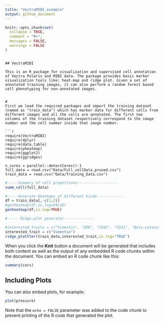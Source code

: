 ```yaml
---
title: "VectraMIBI_example"
output: github_document
---
```


```r
knitr::opts_chunk$set(
  collapse = TRUE,
  comment = "#>",
  messages = FALSE,
  warnings = FALSE
)
```
```

## VectraMIBI

This is an R package for visualization and supervised cell annotation of Vectra Polaris and MIBI data. The package provides basic marker visualization tools like: heat-map and ridge plot. Given a set of annotated training images, it can also perform a random forest based cell phenotyping for non-annotated images. 


#
First we load the required packages and import the training dataset (named as "train_data") which has marker data for different cells from different images and all the cells are annotated. The first two columns of the training dataset respectively correspond to the image number and the cell number inside that image number. 

```r
require(VectraMIBI)
require(dplyr)
require(data.table)
require(pheatmap)
require(ggplot2)
require(ggridges)

n_cores = parallel::detectCores()-1
full_data = read.csv("Data/Full_cellData_pruned.csv")
train_data = read.csv("Data/Training_Data.csv")
```

```r
#-----Summary of cell proportions-------------------
summ_cell(full_data)

```


```r
#-----Generate Heatmaps of different kinds------------
df = train_data[,-c(1,2)]
#genheatmap(df,is.log=FALSE)
genheatmap(df,is.log=TRUE)
```



```r
#------Ridge-plot generator--------------

#interested_traits = c("Vimentin", "SMA", "CD45", "CD31", "Beta.catenin","Keratin6" )
interested_trait = c("Vimentin")
ridge_plottter(train_data,interested_trait,is.log="TRUE")
```




When you click the **Knit** button a document will be generated that includes both content as well as the output of any embedded R code chunks within the document. You can embed an R code chunk like this:

```r
summary(cars)
```

## Including Plots

You can also embed plots, for example:

```r
plot(pressure)
```

Note that the `echo = FALSE` parameter was added to the code chunk to prevent printing of the R code that generated the plot.
